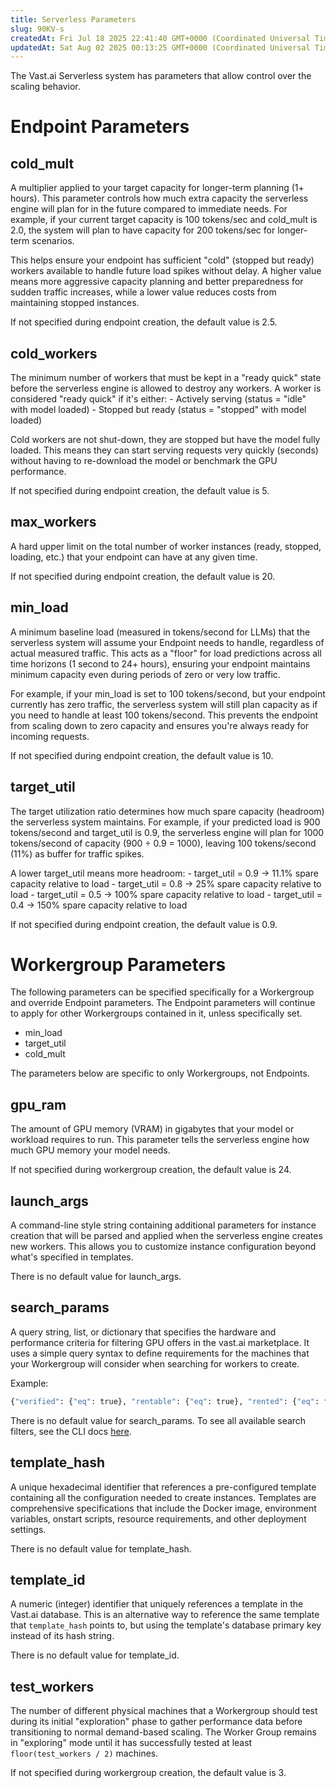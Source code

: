 ```yaml
---
title: Serverless Parameters
slug: 90KV-s
createdAt: Fri Jul 18 2025 22:41:40 GMT+0000 (Coordinated Universal Time)
updatedAt: Sat Aug 02 2025 00:13:25 GMT+0000 (Coordinated Universal Time)
---
```


The Vast.ai Serverless system has parameters that allow control over the scaling behavior.&#x20;

# Endpoint Parameters

## cold\_mult

A multiplier applied to your target capacity for longer-term planning (1+ hours). This parameter controls how much extra capacity the serverless engine will plan for in the future compared to immediate needs. For example, if your current target capacity is 100 tokens/sec and cold\_mult is 2.0, the system will plan to have capacity for 200 tokens/sec for longer-term scenarios.

This helps ensure your endpoint has sufficient "cold" (stopped but ready) workers available to handle future load spikes without delay. A higher value means more aggressive capacity planning and better preparedness for sudden traffic increases, while a lower value reduces costs from maintaining stopped instances.

If not specified during endpoint creation, the default value is 2.5.

## cold\_workers

The minimum number of workers that must be kept in a "ready quick" state before the serverless engine is allowed to destroy any workers. A worker is considered "ready quick" if it's either:
\- Actively serving (status = "idle" with model loaded)
\- Stopped but ready (status = "stopped" with model loaded)

Cold workers are not shut-down, they are stopped but have the model fully loaded. This means they can start serving requests very quickly (seconds) without having to re-download the model or benchmark the GPU performance.

If not specified during endpoint creation, the default value is 5.

## max\_workers

A hard upper limit on the total number of worker instances (ready, stopped, loading, etc.) that your endpoint can have at any given time.

If not specified during endpoint creation, the default value is 20.

## min\_load

A minimum baseline load (measured in tokens/second for LLMs) that the serverless system will assume your Endpoint needs to handle, regardless of actual measured traffic. This acts as a "floor" for load predictions across all time horizons (1 second to 24+ hours), ensuring your endpoint maintains minimum capacity even during periods of zero or very low traffic.

For example, if your min\_load is set to 100 tokens/second, but your endpoint currently has zero traffic, the serverless system will still plan capacity as if you need to handle at least 100 tokens/second. This prevents the endpoint from scaling down to zero capacity and ensures you're always ready for incoming requests.

If not specified during endpoint creation, the default value is 10.

## target\_util

The target utilization ratio determines how much spare capacity (headroom) the serverless system maintains. For example, if your predicted load is 900 tokens/second and target\_util is 0.9, the serverless engine will plan for 1000 tokens/second of capacity (900 ÷ 0.9 = 1000), leaving 100 tokens/second (11%) as buffer for traffic spikes.

A lower target\_util means more headroom:
\- target\_util = 0.9 → 11.1% spare capacity relative to load
\- target\_util = 0.8 → 25% spare capacity relative to load
\- target\_util = 0.5 → 100% spare capacity relative to load
\- target\_util = 0.4 → 150% spare capacity relative to load

If not specified during endpoint creation, the default value is 0.9.

# Workergroup Parameters

The following parameters can be specified specifically for a Workergroup and override Endpoint parameters. The Endpoint parameters will continue to apply for other Workergroups contained in it, unless specifically set.&#x20;

- min\_load
- target\_util
- cold\_mult

The parameters below are specific to only Workergroups, not Endpoints.

## gpu\_ram

The amount of GPU memory (VRAM) in gigabytes that your model or workload requires to run. This parameter tells the serverless engine how much GPU memory your model needs.

If not specified during workergroup creation, the default value is 24.

## launch\_args

A command-line style string containing additional parameters for instance creation that will be parsed and applied when the serverless engine creates new workers. This allows you to customize instance configuration beyond what's specified in templates.

There is no default value for launch\_args.

## search\_params

A query string, list, or dictionary that specifies the hardware and performance criteria for filtering GPU offers in the vast.ai marketplace. It uses a simple query syntax to define requirements for the machines that your Workergroup will consider when searching for workers to create.

Example:

```python icon="python" Python
{"verified": {"eq": true}, "rentable": {"eq": true}, "rented": {"eq": false}}
```

There is no default value for search\_params. To see all available search filters, see the CLI docs [here](https://docs.vast.ai/api/commands#DtIdq).

## template\_hash

A unique hexadecimal identifier that references a pre-configured template containing all the configuration needed to create instances. Templates are comprehensive specifications that include the Docker image, environment variables, onstart scripts, resource requirements, and other deployment settings.

There is no default value for template\_hash.

## template\_id

A numeric (integer) identifier that uniquely references a template in the Vast.ai database. This is an alternative way to reference the same template that `template_hash` points to, but using the template's database primary key instead of its hash string.

There is no default value for template\_id.

## test\_workers

The number of different physical machines that a Workergroup should test during its initial "exploration" phase to gather performance data before transitioning to normal demand-based scaling. The Worker Group remains in "exploring" mode until it has successfully tested at least `floor(test_workers / 2)` machines.

If not specified during workergroup creation, the default value is 3.







